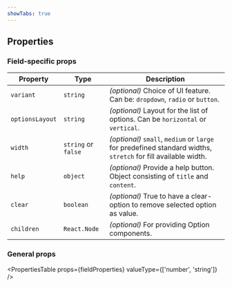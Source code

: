 ```yaml
---
showTabs: true
---
```



## Properties

### Field-specific props

| Property        | Type                | Description                                                                                                   |
| --------------- | ------------------- | ------------------------------------------------------------------------------------------------------------- |
| `variant`       | `string`            | _(optional)_ Choice of UI feature. Can be: `dropdown`, `radio` or `button`.                                   |
| `optionsLayout` | `string`            | _(optional)_ Layout for the list of options. Can be `horizontal` or `vertical`.                               |
| `width`         | `string` or `false` | _(optional)_ `small`, `medium` or `large` for predefined standard widths, `stretch` for fill available width. |
| `help`          | `object`            | _(optional)_ Provide a help button. Object consisting of `title` and `content`.                               |
| `clear`         | `boolean`           | _(optional)_ True to have a clear-option to remove selected option as value.                                  |
| `children`      | `React.Node`        | _(optional)_ For providing Option components.                                                                 |

### General props

<PropertiesTable
  props={fieldProperties}
  valueType={['number', 'string']}
/>
